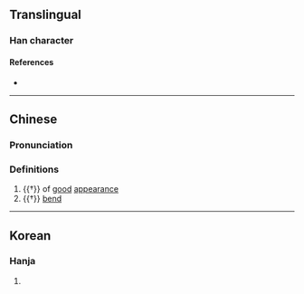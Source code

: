 {{character info/new}}
==Translingual==

===Han character===
{{Han char|rn=9|rad=人|as=12|sn=14|four=|canj=OTPD|ids=⿰亻葉}}

====References====
* {{Han ref|kx=0118.080|dkj=01160|dj=0250.190|hdz=10217.080|uh=50F7|ud=20727}}

----

==Chinese==
{{zh-forms}}

===Pronunciation===
{{zh-pron
|m=yè
|m-s=
|dg=
|c=
|c-t=
|g=
|h=pfs=
|j=
|md=
|mn=
|mn-t=
|w=
|x=
|mc=y
|oc=y
|cat=a
}}

===Definitions===
{{zh-hanzi}}

# {{†}} of [[good]] [[appearance]]
# {{†}} [[bend]]

----

==Korean==

===Hanja===
{{ko-hanja|hangeul=엽|rv=yeop|mr=yŏp|y=yep}}

# {{defn|lang=ko|sort=人12}}